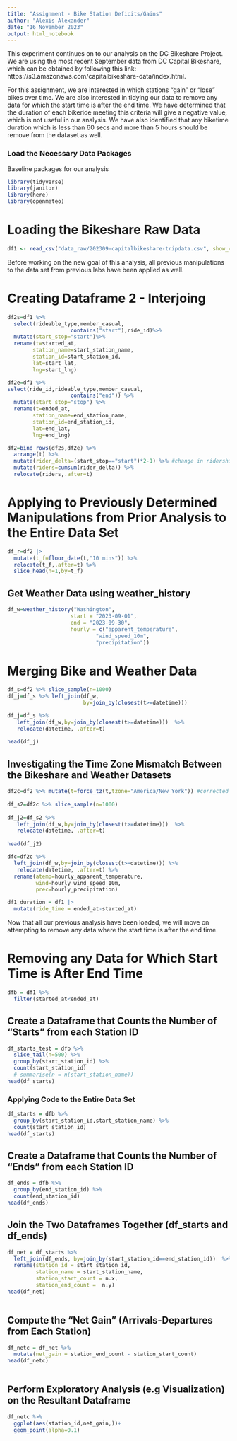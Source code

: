 ```yaml
---
title: "Assignment - Bike Station Deficits/Gains"
author: "Alexis Alexander"
date: "16 November 2023"
output: html_notebook
---
```


This experiment continues on to our analysis on the DC Bikeshare Project. We are using the most recent September data from DC Capital Bikeshare, which can be obtained by following this link: https://s3.amazonaws.com/capitalbikeshare-data/index.html. 

For this assignment, we are interested in which stations "gain"  or "lose" bikes over time. We are also interested in tidying our data to remove any data for which the start time is after the end time. We have determined that the duration of each bikeride meeting  this criteria will give a negative value, which is not useful in our analysis. We have also identified that any biketime duration which is less than 60 secs and more than 5 hours should be remove from the dataset as well. 


### Load the Necessary Data Packages 

Baseline packages for our analysis

```r
library(tidyverse)
library(janitor)
library(here)
library(openmeteo)
```

# Loading the Bikeshare Raw Data

```r
df1 <- read_csv("data_raw/202309-capitalbikeshare-tripdata.csv", show_col_types = FALSE) %>% clean_names()
```

Before working on the new goal of this analysis, all previous manipulations to the data set from previous labs have been applied as well. 

# Creating Dataframe 2 - Interjoing 
```r
df2s=df1 %>% 
  select(rideable_type,member_casual,
                	contains("start"),ride_id)%>% 
  mutate(start_stop="start")%>%
  rename(t=started_at,
     	station_name=start_station_name,
     	station_id=start_station_id,
     	lat=start_lat,
     	lng=start_lng)

df2e=df1 %>%
select(ride_id,rideable_type,member_casual,
                	contains("end")) %>%
  mutate(start_stop="stop") %>%
  rename(t=ended_at,
     	station_name=end_station_name,
     	station_id=end_station_id,
     	lat=end_lat,
     	lng=end_lng)

df2=bind_rows(df2s,df2e) %>%
  arrange(t) %>%
  mutate(rider_delta=(start_stop=="start")*2-1) %>% #change in ridership 
  mutate(riders=cumsum(rider_delta)) %>%
  relocate(riders,.after=t)

```


# Applying to Previously Determined Manipulations from Prior Analysis to the Entire Data Set 
```r
df_r=df2 |>
  mutate(t_f=floor_date(t,"10 mins")) %>%
  relocate(t_f,.after=t) %>%
  slice_head(n=1,by=t_f)
```



## Get Weather Data using weather_history
```r
df_w=weather_history("Washington",
                	start = "2023-09-01",
                	end = "2023-09-30",
                	hourly = c("apparent_temperature",
                           	"wind_speed_10m",
                           	"precipitation"))
```
# Merging Bike and Weather Data

```r
df_s=df2 %>% slice_sample(n=1000)
df_j=df_s %>% left_join(df_w,
                     	by=join_by(closest(t>=datetime)))
```

```r
df_j=df_s %>% 
   left_join(df_w,by=join_by(closest(t>=datetime)))  %>%
   relocate(datetime, .after=t)
 
head(df_j)
```

## Investigating the Time Zone Mismatch Between the Bikeshare and Weather Datasets 

```r
df2c=df2 %>% mutate(t=force_tz(t,tzone="America/New_York")) #corrected
 
df_s2=df2c %>% slice_sample(n=1000)
 
df_j2=df_s2 %>% 
   left_join(df_w,by=join_by(closest(t>=datetime)))  %>%
   relocate(datetime, .after=t)
 
head(df_j2)
```

```r
dfc=df2c %>% 
  left_join(df_w,by=join_by(closest(t>=datetime))) %>%
   relocate(datetime, .after=t) %>%
  rename(atemp=hourly_apparent_temperature,
         wind=hourly_wind_speed_10m,
         prec=hourly_precipitation)
```

```r
df1_duration = df1 |>
  mutate(ride_time = ended_at-started_at)
```

Now that all our previous analysis have been loaded, we will move on attempting to remove any data where the start time is after the end time.

# Removing any Data for Which Start Time is After End Time 

```r
dfb = df1 %>%
  filter(started_at<ended_at)

```


##  Create a Dataframe that Counts the Number of "Starts" from each Station ID

```r
df_starts_test = dfb %>%
  slice_tail(n=500) %>%
  group_by(start_station_id) %>%
  count(start_station_id)
  # summarise(n = n(start_station_name))
head(df_starts)

```


### Applying Code to the Entire Data Set 

```r
df_starts = dfb %>%
  group_by(start_station_id,start_station_name) %>%
  count(start_station_id)
head(df_starts)

```

## Create a Dataframe that Counts the Number of "Ends" from each Station ID 

```r
df_ends = dfb %>%
  group_by(end_station_id) %>%
  count(end_station_id)
head(df_ends)
```

## Join the Two Dataframes Together (df_starts and df_ends)

```r
df_net = df_starts %>%
  left_join(df_ends, by=join_by(start_station_id==end_station_id))  %>%
  rename(station_id = start_station_id,
         station_name = start_station_name,
         station_start_count = n.x,
         station_end_count =  n.y) 
head(df_net)
  
```

## Compute the "Net Gain" (Arrivals-Departures from Each Station)

```r

df_netc = df_net %>%
  mutate(net_gain = station_end_count - station_start_count)
head(df_netc)
  
```

## Perform Exploratory Analysis (e.g Visualization) on the Resultant Dataframe 

```r

df_netc %>%
  ggplot(aes(station_id,net_gain,))+
  geom_point(alpha=0.1)

```
























